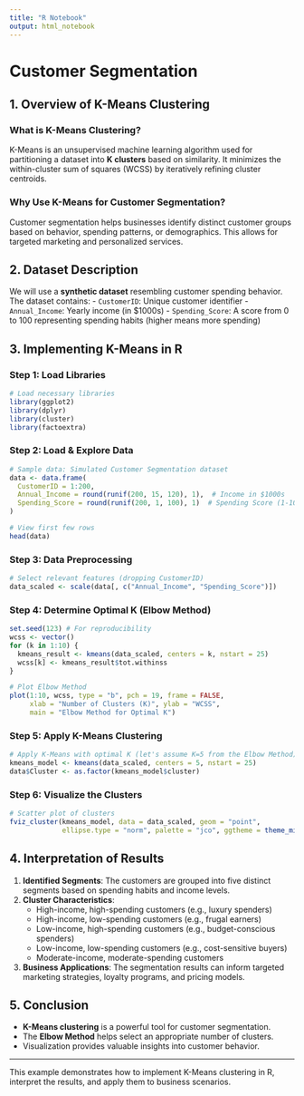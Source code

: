 ```yaml
---
title: "R Notebook"
output: html_notebook
---
```


# Customer Segmentation

## 1. Overview of K-Means Clustering

### What is K-Means Clustering?

K-Means is an unsupervised machine learning algorithm used for partitioning a dataset into **K clusters** based on similarity. It minimizes the within-cluster sum of squares (WCSS) by iteratively refining cluster centroids.

### Why Use K-Means for Customer Segmentation?

Customer segmentation helps businesses identify distinct customer groups based on behavior, spending patterns, or demographics. This allows for targeted marketing and personalized services.

## 2. Dataset Description

We will use a **synthetic dataset** resembling customer spending behavior. The dataset contains: - `CustomerID`: Unique customer identifier - `Annual_Income`: Yearly income (in \$1000s) - `Spending_Score`: A score from 0 to 100 representing spending habits (higher means more spending)

## 3. Implementing K-Means in R

### Step 1: Load Libraries

```r
# Load necessary libraries
library(ggplot2)
library(dplyr)
library(cluster)
library(factoextra)
```

### Step 2: Load & Explore Data

```r
# Sample data: Simulated Customer Segmentation dataset
data <- data.frame(
  CustomerID = 1:200,
  Annual_Income = round(runif(200, 15, 120), 1),  # Income in $1000s
  Spending_Score = round(runif(200, 1, 100), 1)  # Spending Score (1-100)
)

# View first few rows
head(data)
```

### Step 3: Data Preprocessing

```r
# Select relevant features (dropping CustomerID)
data_scaled <- scale(data[, c("Annual_Income", "Spending_Score")])
```

### Step 4: Determine Optimal K (Elbow Method)

```r
set.seed(123) # For reproducibility
wcss <- vector()
for (k in 1:10) {
  kmeans_result <- kmeans(data_scaled, centers = k, nstart = 25)
  wcss[k] <- kmeans_result$tot.withinss
}

# Plot Elbow Method
plot(1:10, wcss, type = "b", pch = 19, frame = FALSE,
     xlab = "Number of Clusters (K)", ylab = "WCSS",
     main = "Elbow Method for Optimal K")
```

### Step 5: Apply K-Means Clustering

```r
# Apply K-Means with optimal K (let's assume K=5 from the Elbow Method)
kmeans_model <- kmeans(data_scaled, centers = 5, nstart = 25)
data$Cluster <- as.factor(kmeans_model$cluster)
```

### Step 6: Visualize the Clusters

```r
# Scatter plot of clusters
fviz_cluster(kmeans_model, data = data_scaled, geom = "point",
             ellipse.type = "norm", palette = "jco", ggtheme = theme_minimal())
```

## 4. Interpretation of Results

1.  **Identified Segments**: The customers are grouped into five distinct segments based on spending habits and income levels.
2.  **Cluster Characteristics**:
    -   High-income, high-spending customers (e.g., luxury spenders)
    -   High-income, low-spending customers (e.g., frugal earners)
    -   Low-income, high-spending customers (e.g., budget-conscious spenders)
    -   Low-income, low-spending customers (e.g., cost-sensitive buyers)
    -   Moderate-income, moderate-spending customers
3.  **Business Applications**: The segmentation results can inform targeted marketing strategies, loyalty programs, and pricing models.

## 5. Conclusion

-   **K-Means clustering** is a powerful tool for customer segmentation.
-   The **Elbow Method** helps select an appropriate number of clusters.
-   Visualization provides valuable insights into customer behavior.

------------------------------------------------------------------------

This example demonstrates how to implement K-Means clustering in R, interpret the results, and apply them to business scenarios.
